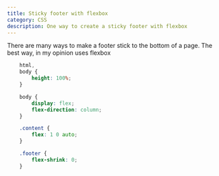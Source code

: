 ```yaml
---
title: Sticky footer with flexbox
category: CSS
description: One way to create a sticky footer with flexbox
---
```


There are many ways to make a footer stick to the bottom of a page. The best way, in my opinion uses flexbox

```css
    html, 
    body {
        height: 100%;
    }

    body {
        display: flex;
        flex-direction: column;
    }

    .content {
        flex: 1 0 auto;
    }

    .footer {
        flex-shrink: 0;
    }
```